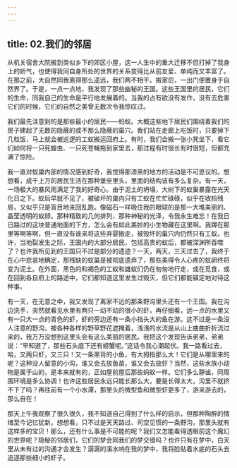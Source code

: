 ```yaml
---
---
---
```

title: 02.我们的邻居
---




从机关宿舍大院搬到类似乡下的郊区小屋，这一人生中的重大迁移不但打掉了我身上的娇气，也使得我同自身所处的世界的关系变得比从前友爱、单纯而又丰富了。在那之前，大自然同我离得那么遥远，我们两不相干。搬家后，一出门便置身于自然界了。于是，一点一点地，我发现了那些幽秘的王国。这些王国里的居民，它们的生命，同我自己的生命是平行地发展着的。当我的占有欲没有发作，没有去危害它们的时候，它们的自然之美曾无数次令我惊叹过。

我们最先注意到的是那些最小的居民——蚂蚁。大概这些地下居民们围绕着我们的房子建起了无数的隐蔽的或不那么隐蔽的巢穴。我们站在走廊上吃饭时，只要掉下几粒饭，马上就会被巡逻的工蚁搬运回府上。有时，我们会搬一张小凳坐下，看它们如何将一只死蝗虫、一只死苍蝇拖到家里去，那过程有时很长有时很短，但都充满了惊险。

我一直对蚁巢内部的情况感到好奇，我觉得那漆黑的地方的活动是不可思议的。想想看，成千上万的居民生活在那种堡垒里头，里面的结构该有多么复杂。有一天，一场极大的暴风雨满足了我的好奇心。由于泥土的坍塌，大树下的蚁巢暴露在光天化日之下。蚁后早就不见了，被破坏的巢内只有工蚁在忙忙碌碌，似乎在收拾残局，又似乎只是盲目地来回乱跑。像磁石一样吸住我的眼球的是那一大堆美丽的、晶莹透明的蚁卵。那种精致的几何排列，那种神秘的光泽，令我永生难忘！在我日日路过的这块普通地面的下方，怎么会有如此美妙的小生物藏在这里啊。我蹲在那里等啊等啊，但一直没有谁来将这些弃婴搬走，被毁坏的巢穴内仍然只有工蚁。也许，当地裂发生之际，王国内的大部分居民，包括高贵的蚁后，都被深渊所吞噬了？也许我所见到的王国只不过是部分的遗迹？一天，两天，三天过去了，我终于在心中悲哀地确定，那残缺的蚁巢是被彻底遗弃了，那些美得令人心疼的蚁卵终将变为泥土。在外面，黑色的和褐色的工蚁和雄蚁们仍在匆匆地行走，或在觅食，或在回到各自府上的路途中，它们都知道这里发生过毁灭，但它们都能镇定地对待这种事。

有一天，在无意之中，我又发现了离家不远的那条野沟里头还有一个王国。我在沟边洗手，突然就看见水里有两只一动不动的很小的虾，再仔细看，远一点的水里又有一只大一点的青色的虾，虾的旁边还有一条小指头大的鱼在游。这不过是一条没人注意的野沟，被各种各样的野草野花遮掩着，浅浅的水流是从山上曲曲折折流过来的，我万万没想到这里头会有这么美丽的居民。我把这个发现告诉弟弟，弟弟说：“早知道了，那些石头底下还有螃蟹呢。”这话令我心潮起伏。我一路看过去，哈，又两只虾，又三只！又一条黑背的小鱼，有大拇指那么大！它们是从哪里来的呢？这种没人留意的小沟，谁又会去放鱼苗，谁又会去放虾？当然，这些水族小动物是属于山的，是本来就有的，正如屋前屋后那些蚂蚁一样。它们多么静谧，同周围环境是多么协调！也许这些居民永远只能长那么大，要是长得太大，沟里不就挤不下了吗？再往前有一个小水潭，那里头的微型鱼和微型虾更多了，游来游去的，那么自在！

那天上午我观察了很久很久，我不知道自己得到了什么样的启示，但那种陶醉的情绪至今记忆犹新。想想看，只不过是天天路过、司空见惯的一条野沟，那里头就有这样多的宝贝！那么，还有什么事是不可能的呢？我们又怎能看得透眼前这个魔幻的世界呢？隐秘的邻居们，它们的梦会同我们的梦交错吗？也许只有在梦中，白天里从未有过的沟通才会发生？潺潺的溪水响在我的梦中，我将脸贴着水底的石头去追逐那些细小的虾子。